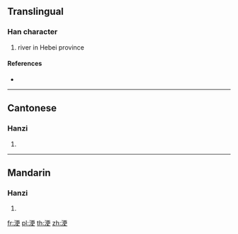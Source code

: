 ==Translingual==

===Han character===
{{Han char|rn=85|rad=水|as=07|sn=10|four=31146|canj=EMLK}}

# river in Hebei province

====References====
* {{Han ref|kx=0624.220|dkj=17486|dj=1022.060|hdz=31619.100|uh=6D6D|ud=28013|bh=D24E|bd=53838}}

----

==Cantonese==

===Hanzi===
{{yue-hanzi|jyut=|y=gang1}}

# {{defn|lang=yue|sort=水07}}

----

==Mandarin==

===Hanzi===
{{cmn-hanzi|pin=[[gēng]] ([[geng1]]), [[lì]] ([[li4]])|wg=keng<sup>1</sup>, li<sup>4</sup>}}

# {{defn|lang=cmn|sort=水07}}

[[fr:浭]]
[[pl:浭]]
[[th:浭]]
[[zh:浭]]